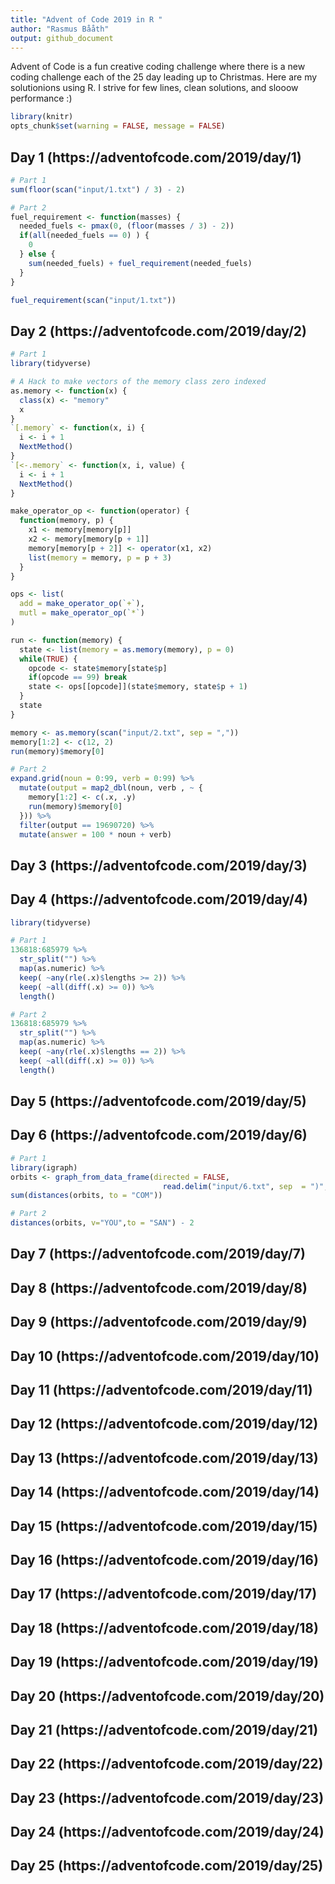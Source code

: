 ```yaml
---
title: "Advent of Code 2019 in R "
author: "Rasmus Bååth"
output: github_document
---
```



Advent of Code is a fun creative coding challenge where there is a new coding challenge 
each of the 25 day leading up to Christmas. Here are my solutionions using R. 
I strive for few lines, clean solutions, and slooow performance :)

```r
library(knitr)
opts_chunk$set(warning = FALSE, message = FALSE)
```

Day 1 (https://adventofcode.com/2019/day/1)
-------------------------------------------

```r
# Part 1
sum(floor(scan("input/1.txt") / 3) - 2)

# Part 2
fuel_requirement <- function(masses) {
  needed_fuels <- pmax(0, (floor(masses / 3) - 2))
  if(all(needed_fuels == 0) ) {
    0
  } else {
    sum(needed_fuels) + fuel_requirement(needed_fuels)
  }
}

fuel_requirement(scan("input/1.txt"))

```


Day 2 (https://adventofcode.com/2019/day/2)
-------------------------------------------

```r
# Part 1
library(tidyverse)

# A Hack to make vectors of the memory class zero indexed
as.memory <- function(x) {
  class(x) <- "memory"
  x
}
`[.memory` <- function(x, i) {
  i <- i + 1
  NextMethod()
}
`[<-.memory` <- function(x, i, value) {
  i <- i + 1
  NextMethod()
}  

make_operator_op <- function(operator) {
  function(memory, p) {
    x1 <- memory[memory[p]]
    x2 <- memory[memory[p + 1]]
    memory[memory[p + 2]] <- operator(x1, x2)
    list(memory = memory, p = p + 3)
  }
}

ops <- list(
  add = make_operator_op(`+`),
  mutl = make_operator_op(`*`)
)

run <- function(memory) {
  state <- list(memory = as.memory(memory), p = 0)
  while(TRUE) {
    opcode <- state$memory[state$p]
    if(opcode == 99) break
    state <- ops[[opcode]](state$memory, state$p + 1)
  }
  state
}

memory <- as.memory(scan("input/2.txt", sep = ","))
memory[1:2] <- c(12, 2)
run(memory)$memory[0]  

# Part 2
expand.grid(noun = 0:99, verb = 0:99) %>% 
  mutate(output = map2_dbl(noun, verb , ~ {
    memory[1:2] <- c(.x, .y)
    run(memory)$memory[0] 
  })) %>% 
  filter(output == 19690720) %>% 
  mutate(answer = 100 * noun + verb)
```


Day 3 (https://adventofcode.com/2019/day/3)
-------------------------------------------

Day 4 (https://adventofcode.com/2019/day/4)
-------------------------------------------

```r
library(tidyverse)

# Part 1
136818:685979 %>% 
  str_split("") %>% 
  map(as.numeric) %>% 
  keep( ~any(rle(.x)$lengths >= 2)) %>% 
  keep( ~all(diff(.x) >= 0)) %>% 
  length()

# Part 2
136818:685979 %>% 
  str_split("") %>% 
  map(as.numeric) %>% 
  keep( ~any(rle(.x)$lengths == 2)) %>% 
  keep( ~all(diff(.x) >= 0)) %>% 
  length()
```


Day 5 (https://adventofcode.com/2019/day/5)
-------------------------------------------

Day 6 (https://adventofcode.com/2019/day/6)
-------------------------------------------

```r
# Part 1
library(igraph)
orbits <- graph_from_data_frame(directed = FALSE,
                                  read.delim("input/6.txt", sep  = ")", header = FALSE))
sum(distances(orbits, to = "COM"))

# Part 2
distances(orbits, v="YOU",to = "SAN") - 2
```


Day 7 (https://adventofcode.com/2019/day/7)
-------------------------------------------

Day 8 (https://adventofcode.com/2019/day/8)
-------------------------------------------

Day 9 (https://adventofcode.com/2019/day/9)
-------------------------------------------

Day 10 (https://adventofcode.com/2019/day/10)
-------------------------------------------

Day 11 (https://adventofcode.com/2019/day/11)
-------------------------------------------

Day 12 (https://adventofcode.com/2019/day/12)
-------------------------------------------

Day 13 (https://adventofcode.com/2019/day/13)
-------------------------------------------

Day 14 (https://adventofcode.com/2019/day/14)
-------------------------------------------

Day 15 (https://adventofcode.com/2019/day/15)
-------------------------------------------

Day 16 (https://adventofcode.com/2019/day/16)
-------------------------------------------

Day 17 (https://adventofcode.com/2019/day/17)
-------------------------------------------

Day 18 (https://adventofcode.com/2019/day/18)
-------------------------------------------

Day 19 (https://adventofcode.com/2019/day/19)
-------------------------------------------

Day 20 (https://adventofcode.com/2019/day/20)
-------------------------------------------

Day 21 (https://adventofcode.com/2019/day/21)
-------------------------------------------

Day 22 (https://adventofcode.com/2019/day/22)
-------------------------------------------

Day 23 (https://adventofcode.com/2019/day/23)
-------------------------------------------

Day 24 (https://adventofcode.com/2019/day/24)
-------------------------------------------

Day 25 (https://adventofcode.com/2019/day/25)
-------------------------------------------
